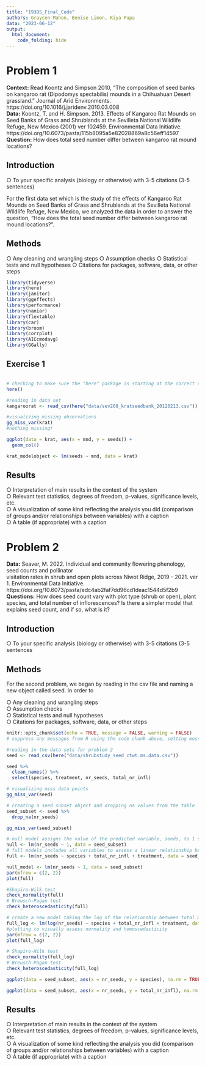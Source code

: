 ```yaml
---
title: "193DS_Final_Code"
authors: Graycen Mahon, Benise Limon, Kiya Pupa
data: "2023-06-12"
output:
  html_document:
    code_folding: hide
---
```


# Problem 1

**Context:** Read Koontz and Simpson 2010, "The composition of seed banks on kangaroo rat (Dipodomys spectabilis) mounds in a Chihuahuan Desert grassland." Journal of Arid Environments. https://doi.org/10.1016/j.jaridenv.2010.03.008\
**Data:** Koontz, T. and H. Simpson. 2013. Effects of Kangaroo Rat Mounds on Seed Banks of Grass and Shrublands at the Sevilleta National Wildlife Refuge, New Mexico (2001) ver 102459. Environmental Data Initiative.\
https://doi.org/10.6073/pasta/115b8095a5e82028869a8c56eff14597\
**Question:** How does total seed number differ between kangaroo rat mound locations?

## Introduction

○ To your specific analysis (biology or otherwise) with 3-5 citations (3-5 sentences)

For the first data set which is the study of the effects of Kangaroo Rat Mounds on Seed Banks of Grass and Shrublands at the Sevilleta National Wildlife Refuge, New Mexico, we analyzed the data in order to answer the question, "How does the total seed number differ between kangaroo rat mound locations?".

## Methods
○ Any cleaning and wrangling steps
○ Assumption checks
○ Statistical tests and null hypotheses
○ Citations for packages, software, data, or other steps

```r
library(tidyverse)
library(here)
library(janitor)
library(ggeffects)
library(performance)
library(naniar) 
library(flextable)
library(car)
library(broom)
library(corrplot)
library(AICcmodavg)
library(GGally)
```

## Exercise 1

```r

```

```r
# checking to make sure the "here" package is starting at the correct directory
here()

#reading in data set
kangaroorat <- read_csv(here("data/sev208_kratseedbank_20120213.csv"))
```

```r
#visualizing missing observations
gg_miss_var(krat)
#nothing missing!
```

```r
ggplot(data = krat, aes(x = mnd, y = seeds)) +
  geom_col()
```


```r
krat_modelobject <- lm(seeds ~ mnd, data = krat)
```



## Results

○ Interpretation of main results in the context of the system\
○ Relevant test statistics, degrees of freedom, p-values, significance levels, etc.\
○ A visualization of some kind reflecting the analysis you did (comparison of groups and/or relationships between variables) with a caption\
○ A table (if appropriate) with a caption

# Problem 2

**Data:** Seaver, M. 2022. Individual and community flowering phenology, seed counts and pollinator\
visitation rates in shrub and open plots across Niwot Ridge, 2019 - 2021. ver 1. Environmental Data Initiative. https://doi.org/10.6073/pasta/edc4ab2faf7dd96cd1deac1544d5f2b9\
**Questions:** How does seed count vary with plot type (shrub or open), plant species, and total number of inflorescences? Is there a simpler model that explains seed count, and if so, what is it?

## Introduction

○ To your specific analysis (biology or otherwise) with 3-5 citations (3-5\
sentences

## Methods

  For the second problem, we began by reading in the csv file and naming a new object called seed. In order to 

○ Any cleaning and wrangling steps\
○ Assumption checks\
○ Statistical tests and null hypotheses\
○ Citations for packages, software, data, or other steps

```r
knitr::opts_chunk$set(echo = TRUE, message = FALSE, warning = FALSE)
# suppress any messages from R using the code chunk above, setting messages and warnings to false}
```

```r
#reading in the data sets for problem 2
seed <- read_csv(here("data/shrubstudy_seed_ctwt.ms.data.csv"))
```

```r
seed %>% 
  clean_names() %>% 
  select(species, treatment, nr_seeds, total_nr_infl)
```

```r
# visualizing miss data points
gg_miss_var(seed)
```

```r
# creating a seed subset object and dropping na values from the table
seed_subset <- seed %>% 
  drop_na(nr_seeds)

gg_miss_var(seed_subset)
```

```r
# null model assigns the value of the predicted variable, seeds, to 1 so it is being modeled as a function of a constant term
null <- lm(nr_seeds ~ 1, data = seed_subset)
# full models includes all variables to assess a linear relationship between each predictor variable and seeds
full <- lm(nr_seeds ~ species + total_nr_infl + treatment, data = seed_subset)
```

```r
null_model <- lm(nr_seeds ~ 1, data = seed_subset)
par(mfrow = c(2, 2))
plot(full)
```

```r
#Shapiro-Wilk test 
check_normality(full)
# Breusch-Pagan test
check_heteroscedasticity(full)
```


```r
# create a new model taking the log of the relationship between total mass and species type
full_log <- lm(log(nr_seeds) ~ species + total_nr_infl + treatment, data = seed_subset)
#plotting to visually assess normality and homoscedasticity
par(mfrow = c(2, 2))
plot(full_log)
```


```r
# Shapiro-Wilk test 
check_normality(full_log)
# Breusch-Pagan test
check_heteroscedasticity(full_log)
```


```r
ggplot(data = seed_subset, aes(x = nr_seeds, y = species), na.rm = TRUE) + geom_col()
```

```r
ggplot(data = seed_subset, aes(x = nr_seeds, y = total_nr_infl), na.rm = TRUE) + geom_col()
```

## Results

○ Interpretation of main results in the context of the system\
○ Relevant test statistics, degrees of freedom, p-values, significance levels, etc.\
○ A visualization of some kind reflecting the analysis you did (comparison of groups and/or relationships between variables) with a caption\
○ A table (if appropriate) with a caption
